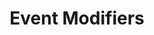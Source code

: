 ---
id: "vue_tf_med_005"
questionType: "TRUE_FALSE"
title: "Event Modifiers"
statement: "The .prevent modifier stops event propagation."
difficulty: "MEDIUM"
category: "Vue"
correctAnswer: false
explanation: ".prevent stops default behavior; .stop stops propagation."
---